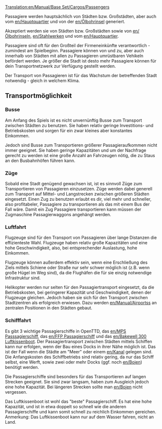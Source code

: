 [[Translation:en/Manual/Base Set/Cargos/Passengers]]
{{de/Übersetzung|en/Manual/Base Set/Cargos/Passengers|99}}

{{de/Manual/Base Set/Cargos/Fracht|Name=Passagiere
|Image=en/Manual/Base Set/Cargos/Town.png
|Produzent=[[de/Manual/Stadt|Stadt]], [[de/Ölbohrinsel|Ölbohrinsel]], [[de/Firmensitz|Firmensitz]]
|Konsument=[[de/Manual/Stadt|Stadt]], [[de/Ölbohrinsel|Ölbohrinsel]], [[de/Stahlwalzwerk|Stahlwalzwerk]], [[de/Firmensitz|Firmensitz]]
}}

Passagiere werden hauptsächlich von Städten bzw. Großstädten, aber auch vom [[en/Hauptquartier]] und von der [[en/Ölbohrinsel]] generiert.

Akzeptiert werden sie von Städten bzw. Großstädten sowie von [[en/Ölbohrinsel]]n, [[en/Stahlwerk]]en und vom [[en/Hauptquartier]]. 

Passagiere sind oft für den Großteil der Firmeneinkünfte verantwortlich - zumindest am Spielbeginn. Passagiere können von und zu, aber auch innerhalb von Städten mit allen zu Passagieren umrüstbaren Vehikeln befördert werden. Je größer die Stadt ist desto mehr Passagiere können für dein Transportnetzwerk zur Verfügung gestellt werden.

Der Transport von Passagieren ist für das Wachstum der betreffenden Stadt notwendig - gleich in welchem Klima.

==Transportmöglichkeit==

===Busse===
Am Anfang des Spiels ist es nicht unvernünftig Busse zum Transport zwischen Städten zu benutzen. Sie haben relativ geringe Investitions- und Betriebskosten und sorgen für ein zwar kleines aber konstantes Einkommen.

Jedoch sind Busse zum Transportieren größerer Passagieraufkommen nicht immer geeignet. Sie haben geringe Kapazitäten und um der Nachfrage gerecht zu werden ist eine große Anzahl an Fahrzeugen nötig, die zu Staus an den Busbahnhöfen führen kann.

===Züge===
Sobald eine Stadt genügend gewachsen ist, ist es sinnvoll Züge zum Transportieren von Passagieren einzusetzen.
Züge werden dabei generell zum Transport auf Mittel- und Langstrecken zwischen größeren Städten eingesetzt.
Einen Zug zu benutzen erlaubt es dir, viel mehr und schneller, also profitabeler, Passagiere zu transportieren als das mit einem Bus der Fall wäre.
Damit ein Zug Passagiere transportieren kann müssen der Zugmaschine Passagierwaggons angehängt werden. 

===Luftfahrt===
Flugzeuge sind für den Transport von Passagieren über lange Distanzen die effizienteste Wahl. Flugzeuge haben relativ große Kapazitäten und eine hohe Geschwindigkeit, also, bei entsprechender Auslastung, hohe Einkommen.

Flugzeuge können außerdem effektiv sein, wenn eine Erschließung des Ziels mittels Schiene oder Straße nur sehr schwer möglich ist (z.B. wenn große Hügel im Weg sind), da die Flughäfen die für sie einzig notwendige Infrastruktur sind.

Helikopter werden nur selten für den Passagiertransport eingesetzt, da die Betriebskosten, bei geringerer Kapazität und Geschwindigkeit, denen der Flugzeuge gleichen. Jedoch haben sie sich für den Transport zwischen Stadtzentren als erfolgreich erwiesen. Dazu werden [[en/Manual/Airports]]s an zentralen Positionen in den Städten gebaut.

===Schifffahrt===
Es gibt 3 wichtige Passagierschiffe in OpenTTD, das [[en/MPS Passsagierschiff]], das [[en/FFP Passagierschiff]] und das [[en/Bakewell 300 Luftkissenboot]].
Der Passagiertransport zwischen Städten mittels Schiffen kann nur erfolgen, wenn der Bau eines Docks in ihrer Nähe möglich ist. Das ist der Fall wenn die Städte am "Meer" oder einem [[en/Kanal]] gelegen sind. 
Die Anfangskosten des Schiffbetriebs sind relativ gering, da nur das Schiff selbst, eine Werft, sowie zwei oder mehr Docks (ggf. noch [[en/Boje]]n) benötigt werden.

Die Passagierschiffe sind besonders für das Transportieren auf langen Strecken geeignet. Sie sind zwar langsam, haben zum Ausgleich jedoch eine hohe Kapazität.
Bei längeren Strecken sollte man [[en/Boje]]n nicht vergessen. 

Das Luftkissenboot ist wohl das "beste" Passagierschiff. Es hat eine hohe Kapazität, und ist in etwa doppelt so schnell wie die anderen Passagierschiffe und kann somit schnell zu reichlich Einkommen gereichen. Anmerkung: Das Luftkissenboot kann nur auf dem Wasser fahren, nicht an Land.